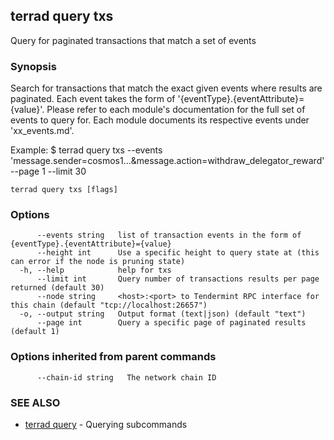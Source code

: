 ## terrad query txs

Query for paginated transactions that match a set of events

### Synopsis

Search for transactions that match the exact given events where results are paginated.
Each event takes the form of '{eventType}.{eventAttribute}={value}'. Please refer
to each module's documentation for the full set of events to query for. Each module
documents its respective events under 'xx_events.md'.

Example:
$ terrad query txs --events 'message.sender=cosmos1...&message.action=withdraw_delegator_reward' --page 1 --limit 30

```
terrad query txs [flags]
```

### Options

```
      --events string   list of transaction events in the form of {eventType}.{eventAttribute}={value}
      --height int      Use a specific height to query state at (this can error if the node is pruning state)
  -h, --help            help for txs
      --limit int       Query number of transactions results per page returned (default 30)
      --node string     <host>:<port> to Tendermint RPC interface for this chain (default "tcp://localhost:26657")
  -o, --output string   Output format (text|json) (default "text")
      --page int        Query a specific page of paginated results (default 1)
```

### Options inherited from parent commands

```
      --chain-id string   The network chain ID
```

### SEE ALSO

* [terrad query](terrad_query.md)	 - Querying subcommands



